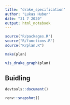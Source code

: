 ```yaml
---
title: "drake_specification"
author: "Lukas Huber"
date: "31 7 2020"
output: html_notebook
---
```


```r
source("R/packages.R")
source("R/functions.R")
source("R/plan.R")
```

```r
make(plan)
```

```r
vis_drake_graph(plan)
```


## Buidling

```r
devtools::document()
```

```r
renv::snapshot()
```

